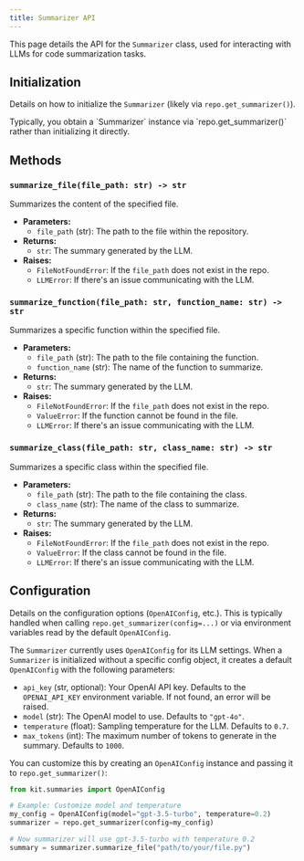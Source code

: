 ```yaml
---
title: Summarizer API
---
```



This page details the API for the `Summarizer` class, used for interacting with LLMs for code summarization tasks.

## Initialization

Details on how to initialize the `Summarizer` (likely via `repo.get_summarizer()`).

<Aside type="note">
  Typically, you obtain a `Summarizer` instance via `repo.get_summarizer()` rather than initializing it directly.
</Aside>

## Methods

### `summarize_file(file_path: str) -> str`

Summarizes the content of the specified file.

*   **Parameters:**
    *   `file_path` (str): The path to the file within the repository.
*   **Returns:**
    *   `str`: The summary generated by the LLM.
*   **Raises:**
    *   `FileNotFoundError`: If the `file_path` does not exist in the repo.
    *   `LLMError`: If there's an issue communicating with the LLM.


### `summarize_function(file_path: str, function_name: str) -> str`

Summarizes a specific function within the specified file.

*   **Parameters:**
    *   `file_path` (str): The path to the file containing the function.
    *   `function_name` (str): The name of the function to summarize.
*   **Returns:**
    *   `str`: The summary generated by the LLM.
*   **Raises:**
    *   `FileNotFoundError`: If the `file_path` does not exist in the repo.
    *   `ValueError`: If the function cannot be found in the file.
    *   `LLMError`: If there's an issue communicating with the LLM.

### `summarize_class(file_path: str, class_name: str) -> str`

Summarizes a specific class within the specified file.

*   **Parameters:**
    *   `file_path` (str): The path to the file containing the class.
    *   `class_name` (str): The name of the class to summarize.
*   **Returns:**
    *   `str`: The summary generated by the LLM.
*   **Raises:**
    *   `FileNotFoundError`: If the `file_path` does not exist in the repo.
    *   `ValueError`: If the class cannot be found in the file.
    *   `LLMError`: If there's an issue communicating with the LLM.

## Configuration

Details on the configuration options (`OpenAIConfig`, etc.).
This is typically handled when calling `repo.get_summarizer(config=...)` or via environment variables read by the default `OpenAIConfig`.

The `Summarizer` currently uses `OpenAIConfig` for its LLM settings. When a `Summarizer` is initialized without a specific config object, it creates a default `OpenAIConfig` with the following parameters:

*   `api_key` (str, optional): Your OpenAI API key. Defaults to the `OPENAI_API_KEY` environment variable. If not found, an error will be raised.
*   `model` (str): The OpenAI model to use. Defaults to `"gpt-4o"`.
*   `temperature` (float): Sampling temperature for the LLM. Defaults to `0.7`.
*   `max_tokens` (int): The maximum number of tokens to generate in the summary. Defaults to `1000`.

You can customize this by creating an `OpenAIConfig` instance and passing it to `repo.get_summarizer()`:

```python
from kit.summaries import OpenAIConfig

# Example: Customize model and temperature
my_config = OpenAIConfig(model="gpt-3.5-turbo", temperature=0.2)
summarizer = repo.get_summarizer(config=my_config)

# Now summarizer will use gpt-3.5-turbo with temperature 0.2
summary = summarizer.summarize_file("path/to/your/file.py")
```
